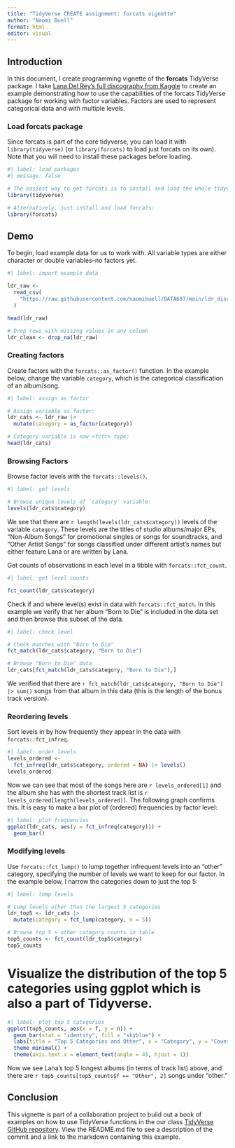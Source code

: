 ```yaml
---
title: "TidyVerse CREATE assignment: forcats vignette"
author: "Naomi Buell"
format: html
editor: visual
---
```


## Introduction

In this document, I create programming vignette of the **forcats** TidyVerse package. I take [Lana Del Rey's full discography from Kaggle](https://www.kaggle.com/datasets/madroscla/lana-del-rey-genius-discography-released?resource=download) to create an example demonstrating how to use the capabilities of the forcats TidyVerse package for working with factor variables. Factors are used to represent categorical data and with multiple levels.

### Load forcats package

Since forcats is part of the core tidyverse, you can load it with `library(tidyverse)` (or `library(forcats)` to load just forcats on its own). Note that you will need to install these packages before loading.

```r
#| label: load packages
#| message: false

# The easiest way to get forcats is to install and load the whole tidyverse:
library(tidyverse)

# Alternatively, just install and load forcats:
library(forcats)
```

## Demo

To begin, load example data for us to work with. All variable types are either character or double variables–no factors yet.

```r
#| label: import example data

ldr_raw <-
  read_csv(
    "https://raw.githubusercontent.com/naomibuell/DATA607/main/ldr_discography_released.csv"
  )

head(ldr_raw)
```
```r
# Drop rows with missing values in any column
ldr_clean <- drop_na(ldr_raw)

```

### Creating factors

Create factors with the `forcats::as_factor()` function. In the example below, change the variable `category`, which is the categorical classification of an album/song.

```r
#| label: assign as factor

# Assign variable as factor:
ldr_cats <- ldr_raw |>
  mutate(category = as_factor(category))

# Category variable is now <fctr> type:
head(ldr_cats)
```

### Browsing Factors

Browse factor levels with the `forcats::levels()`.

```r
#| label: get levels

# Browse unique levels of `category` variable:
levels(ldr_cats$category)
```

We see that there are `r length(levels(ldr_cats$category))` levels of the variable `category`. These levels are the titles of studio albums/major EPs, "Non-Album Songs" for promotional singles or songs for soundtracks, and "Other Artist Songs" for songs classified under different artist's names but either feature Lana or are written by Lana.

Get counts of observations in each level in a tibble with `forcats::fct_count`.

```r
#| label: get level counts

fct_count(ldr_cats$category)
```

Check if and where level(s) exist in data with `forcats::fct_match`. In this example we verify that her album "Born to Die" is included in the data set and then browse this subset of the data.

```r
#| label: check level

# Check matches with "Born to Die"
fct_match(ldr_cats$category, "Born to Die")

# Browse "Born to Die" data
ldr_cats[fct_match(ldr_cats$category, "Born to Die"),]
```

We verified that there are `r fct_match(ldr_cats$category, "Born to Die") |> sum()` songs from that album in this data (this is the length of the bonus track version).

### Reordering levels

Sort levels in by how frequently they appear in the data with `forcats::fct_infreq`.

```r
#| label: order levels
levels_ordered <-
  fct_infreq(ldr_cats$category, ordered = NA) |> levels()
levels_ordered
```

Now we can see that most of the songs here are `r levels_ordered[1]` and the album she has with the shortest track list is `r levels_ordered[length(levels_ordered)]`. The following graph confirms this. It is easy to make a bar plot of (ordered) frequencies by factor level:

```r
#| label: plot frequencies
ggplot(ldr_cats, aes(y = fct_infreq(category))) +
  geom_bar()
```

### Modifying levels

Use `forcats::fct_lump()` to lump together infrequent levels into an “other” category, specifying the number of levels we want to keep for our factor. In the example below, I narrow the categories down to just the top 5:

```r
#| label: lump levels

# Lump levels other than the largest 5 categories
ldr_top5 <- ldr_cats |> 
  mutate(category = fct_lump(category, n = 5))

# Browse top 5 + other category counts in table
top5_counts <- fct_count(ldr_top5$category)
top5_counts
```
# Visualize the distribution of the top 5 categories using ggplot which is also a part of Tidyverse.
```r
#| label: plot top 5 categories
ggplot(top5_counts, aes(x = f, y = n)) +
  geom_bar(stat = "identity", fill = "skyblue") +
  labs(title = "Top 5 Categories and Other", x = "Category", y = "Count") +
  theme_minimal() +
  theme(axis.text.x = element_text(angle = 45, hjust = 1))
```
Now we see Lana's top 5 longest albums (in terms of track list) above, and there are `r top5_counts[top5_counts$f == "Other", 2]` songs under "other."

## Conclusion

This vignette is part of a collaboration project to build out a book of examples on how to use TidyVerse functions in the our class [TidyVerse GitHub repository](https://github.com/pkowalchuk/SPRING2024TIDYVERSE). View the README.md file to see a description of the commit and a link to the markdown containing this example.
